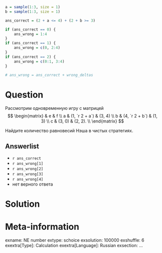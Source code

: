 ```r
a = sample(1:3, size = 1)
b = sample(1:3, size = 1)

ans_correct = (2 + a <= 4) + (2 + b >= 3)

if (ans_correct == 0) {
    ans_wrong = 1:4
}
if (ans_correct == 1) {
    ans_wrong = c(0, 2:4)
}
if (ans_correct == 2) {
    ans_wrong = c(0:1, 3:4)
}

# ans_wrong = ans_correct + wrong_deltas
```

Question
========
Рассмотрим одновременную игру с матрицей
$$
\begin{matrix}
   & e & f \\
a  & (1, `r 2 + a`) & (3, 4) \\
b  & (4, `r 2 + b`) & (1, 3) \\
c  & (3, 0)          & (2, 2). \\
\end{matrix}
$$

Найдите количество равновесий Нэша в чистых стратегиях. 

Answerlist
----------
*  `r ans_correct`
*  `r ans_wrong[1]`
*  `r ans_wrong[2]`
*  `r ans_wrong[3]`
*  `r ans_wrong[4]`
*  нет верного ответа


Solution
========


Meta-information
================
exname: NE number
extype: schoice
exsolution: 100000
exshuffle: 6
exextra[Type]: Calculation
exextra[Language]: Russian
exsection: ...

